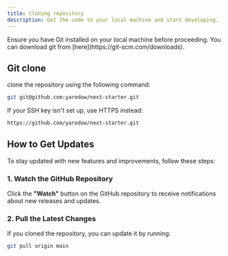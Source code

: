 ```yaml
---
title: Cloning repository
description: Get the code to your local machine and start developing.
---
```


<Card title="Prerequsite: Git installed">
  Ensure you have Git installed on your local machine before proceeding. You can
  download git from [here](https://git-scm.com/downloads).
</Card>

## Git clone

clone the repository using the following command:

```bash
git git@github.com:yaredow/next-starter.git
```

If your SSH key isn't set up, use HTTPS instead:

```bash
https://github.com/yaredow/next-starter.git
```

## How to Get Updates

To stay updated with new features and improvements, follow these steps:

### 1. Watch the GitHub Repository

Click the **"Watch"** button on the GitHub repository to receive notifications about new releases and updates.

### 2. Pull the Latest Changes

If you cloned the repository, you can update it by running:

```sh
git pull origin main

```
